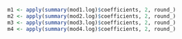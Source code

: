 
```r
m1 <- apply(summary(mod1.log)$coefficients, 2, round_)
m2 <- apply(summary(mod2.log)$coefficients, 2, round_)
m3 <- apply(summary(mod3.log)$coefficients, 2, round_)
m4 <- apply(summary(mod4.log)$coefficients, 2, round_)
```
\begin{centering}
\begin{table}[hp]
\begin{threeparttable}[hp]
\caption{Multivariate binary logistic regression results}
\label{table:5}
\begin{tabular}{lllll}
\toprule
& 
Overall priority & 
Carbon tax & 
Combustion ban & 
Nuclear power \\
\midrule
Openness & `r makerow_coeftable(2)` \\ & `r makerow_errtable(2)` \\
Agreeableness & `r makerow_coeftable(3)` \\ & `r makerow_errtable(3)` \\
Extraversion & `r makerow_coeftable(4)` \\ & `r makerow_errtable(4)` \\
Conscientiousness & `r makerow_coeftable(5)` \\ & `r makerow_errtable(5)` \\
Neuroticism & `r makerow_coeftable(6)` \\ & `r makerow_errtable(6)` \\
Risk Aversion & `r makerow_coeftable(7)` \\ & `r makerow_errtable(7)` \\
\addlinespace
Age & `r makerow_coeftable(8)` \\ & `r makerow_errtable(8)` \\
Gender & `r makerow_coeftable(9)` \\ & `r makerow_errtable(9)` \\
Left-Right Orientation & `r makerow_coeftable(10)` \\ & `r makerow_errtable(10)` \\
Education & `r makerow_coeftable(11)` \\ & `r makerow_errtable(11)` \\
Household Income & `r makerow_coeftable(12)` \\ & `r makerow_errtable(12)` \\
\addlinespace
Intercept & `r makerow_coeftable(1)` \\ & `r makerow_errtable(1)` \\
\midrule
$n$ & 
`r nrow(panel.final1)` & 
`r nrow(panel.final2)` & 
`r nrow(panel.final3)` &
`r nrow(panel.final4)` \\
Nagelkerke's $R^{2}$ &
`r round_(mod1.log.fits["Nagelkerke"])` &
`r round_(mod2.log.fits["Nagelkerke"])` &
`r round_(mod3.log.fits["Nagelkerke"])` &
`r round_(mod4.log.fits["Nagelkerke"])` \\
\addlinespace
$\Delta AIC$ &
`r round_(mod1.log.fits["AIC"] - mod1.log.co.fits["AIC"])` &
`r round_(mod2.log.fits["AIC"] - mod2.log.co.fits["AIC"])` &
`r round_(mod3.log.fits["AIC"] - mod3.log.co.fits["AIC"])` &
`r round_(mod4.log.fits["AIC"] - mod4.log.co.fits["AIC"])` \\
$\Delta BIC$ &
`r round_(mod1.log.fits["BIC"] - mod1.log.co.fits["BIC"])` &
`r round_(mod2.log.fits["BIC"] - mod2.log.co.fits["BIC"])` &
`r round_(mod3.log.fits["BIC"] - mod3.log.co.fits["BIC"])` &
`r round_(mod4.log.fits["BIC"] - mod4.log.co.fits["BIC"])` \\
$\Delta \chi^{2}$ &
`r round_(mod1.log.anova[2,4])` `r stars.pval(mod1.log.anova[2,5])` &
`r round_(mod2.log.anova[2,4])` `r stars.pval(mod2.log.anova[2,5])` &
`r round_(mod3.log.anova[2,4])` `r stars.pval(mod3.log.anova[2,5])` &
`r round_(mod4.log.anova[2,4])` `r stars.pval(mod4.log.anova[2,5])` \\
\bottomrule
\end{tabular}
\begin{tablenotes}
\item ``Neither agree nor disagree'' / undecided responses were classified as disagreement.
\item Standard errors are reported in parentheses.
\item $\Delta AIC$, $\Delta BIC$, and $\Delta \chi^{2}$ are in comparison to a model containing only the control variables.
\item *** $p < 0.001$, **  $p < 0.01$, * $p < 0.05$, . $p < 0.1$
\item Data source: \protect\hyperlink{ref-gles2021}{GLES 2021}.
\end{tablenotes}
\end{threeparttable}
\end{table}
\end{centering}
